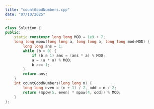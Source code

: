 ```yaml
---
title: "countGoodNumbers.cpp"
date: "07/10/2025"
---
```


```cpp
class Solution {
public:
    static constexpr long long MOD = 1e9 + 7;
    long long mpow(long long a, long long b, long long mod=MOD) {
        long long ans = 1;
        while (b > 0) {
            if (b & 1) ans = (ans * a) % MOD;
            a = (a * a) % MOD;
            b >>= 1;
        }
        return ans;
    }
    int countGoodNumbers(long long n) {
        long long even = (n + 1) / 2, odd = n / 2;
        return (mpow(5, even) * mpow(4, odd)) % MOD;
    }
};
```
